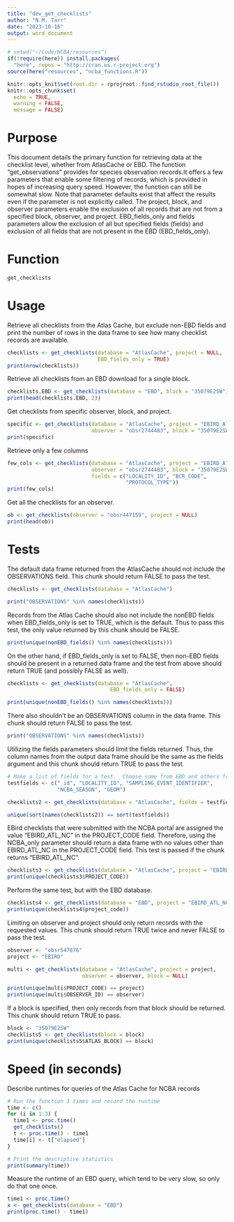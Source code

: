 ```yaml
---
title: "dev_get_checklists"
author: "N.M. Tarr"
date: "2023-10-16"
output: word_document
---
```


```r
# setwd("~/Code/NCBA/resources")
if(!require(here)) install.packages(
  "here", repos = "http://cran.us.r-project.org")
source(here("resources", "ncba_functions.R"))

knitr::opts_knit$set(root.dir = rprojroot::find_rstudio_root_file())
knitr::opts_chunk$set(
  echo = TRUE,
  warning = FALSE,
  message = FALSE)
```


# Purpose
This document details the primary function for retrieving data at the checklist level, whether from AtlasCache or EBD.  The function "get_observations" provides for species observation records.It offers a few parameters that enable some filtering of records, which is provided in hopes of increasing query speed.  However, the function can still be somewhat slow.  Note that parameter defaults exist that affect the results even if the parameter is not explicitly called.  The project, block, and observer parameters enable the exclusion of all records that are not from a specified block, observer, and project.  EBD_fields_only and fields parameters allow the exclusion of all but specified fields (fields) and exclusion of all fields that are not present in the EBD (EBD_fields_only).

# Function
```r
get_checklists
```


# Usage
Retrieve all checklists from the Atlas Cache, but exclude non-EBD fields and print the number of rows in the data frame to see how many checklist records are available.
```r
checklists <- get_checklists(database = "AtlasCache", project = NULL, 
                             EBD_fields_only = TRUE)
print(nrow(checklists))
```

Retrieve all checklists from an EBD download for a single block.
```r
checklists.EBD <- get_checklists(database = "EBD", block = "35079E2SW")
print(head(checklists.EBD, 2))
```

Get checklists from specific observer, block, and project.
```r
specific <- get_checklists(database = "AtlasCache", project = "EBIRD_ATL_NC", 
                           observer = "obsr2744483", block = "35079E2SW")
print(specific)
```

Retrieve only a few columns
```r
few_cols <- get_checklists(database = "AtlasCache", project = "EBIRD_ATL_NC", 
                           observer = "obsr2744483", block = "35079E2SW",
                           fields = c("LOCALITY_ID", "BCR_CODE", 
                                      "PROTOCOL_TYPE"))
print(few_cols)
```

Get all the checklists for an observer.
```r
ob <- get_checklists(observer = "obsr447159", project = NULL)
print(head(ob))
```


# Tests

The default data frame returned from the AtlasCache should not include the OBSERVATIONS field.  This chunk should return FALSE to pass the test.
```r
checklists <- get_checklists(database = "AtlasCache")

print("OBSERVATIONS" %in% names(checklists))
```

Records from the Atlas Cache should also not include the nonEBD fields when EBD_fields_only is set to TRUE, which is the default.  Thus to pass this test, the only value returned by this chunk should be FALSE.
```r
print(unique(nonEBD_fields() %in% names(checklists)))
```

On the other hand, if EBD_fields_only is set to FALSE, then non-EBD fields should be present in a returned data frame and the test from above should return TRUE (and possibly FALSE as well).
```r
checklists <- get_checklists(database = "AtlasCache",
                                 EBD_fields_only = FALSE)

print(unique(nonEBD_fields() %in% names(checklists)))
```

There also shouldn't be an OBSERVATIONS column in the data frame.  This chunk should return FALSE to pass the test.
```r
print("OBSERVATIONS" %in% names(checklists))
```

Utilizing the fields parameters should limit the fields returned.  Thus, the column names from the output data frame should be the same as the fields argument and this chunk should return TRUE to pass the test.
```r
# Make a list of fields for a test.  Choose some from EBD and others from NCBA-specific fields.
testfields <- c("_id", "LOCALITY_ID", "SAMPLING_EVENT_IDENTIFIER", 
                "NCBA_SEASON", "GEOM") 

checklists2 <- get_checklists(database = "AtlasCache", fields = testfields)

unique(sort(names(checklists2)) == sort(testfields))
```

EBird checklists that were submitted with the NCBA portal are assigned the value "EBIRD_ATL_NC" in the PROJECT_CODE field.  Therefore, using the NCBA_only parameter should return a data frame with no values other than EBIRD_ATL_NC in the PROJECT_CODE field.  This test is passed if the chunk returns "EBIRD_ATL_NC".
```r
checklists3 <- get_checklists(database = "AtlasCache", project = "EBIRD_ATL_NC")
print(unique(checklists3$PROJECT_CODE))
```

Perform the same test, but with the EBD database.
```r
checklists4 <- get_checklists(database = "EBD", project = "EBIRD_ATL_NC")
print(unique(checklists4$project_code))
```

Limiting on observer and project should only return records with the requested values.  This chunk should return TRUE twice and never FALSE to pass the test.
```r
observer <- "obsr547676"
project <- "EBIRD"

multi <- get_checklists(database = "AtlasCache", project = project, 
                        observer = observer, block = NULL)

print(unique(multi$PROJECT_CODE) == project)
print(unique(multi$OBSERVER_ID) == observer)
```

If a block is specified, then only records from that block should be returned.  This chunk should return TRUE to pass.
```r
block <- "35079E2SW"
checklists5 <- get_checklists(block = block)
print(unique(checklists5$ATLAS_BLOCK) == block)
```


# Speed (in seconds)
Describe runtimes for queries of the Atlas Cache for NCBA records
```r
# Run the function 3 times and record the runtime
time <- c()
for (i in 1:3) {
  time1 <- proc.time()
  get_checklists()
  t <- proc.time() - time1
  time[i] <- t["elapsed"]
}

# Print the descriptive statistics
print(summary(time))
```


Measure the runtime of an EBD query, which tend to be very slow, so only do that one
once.
```r
time1 <- proc.time()
x <- get_checklists(database = "EBD")
print(proc.time() - time1)
```




